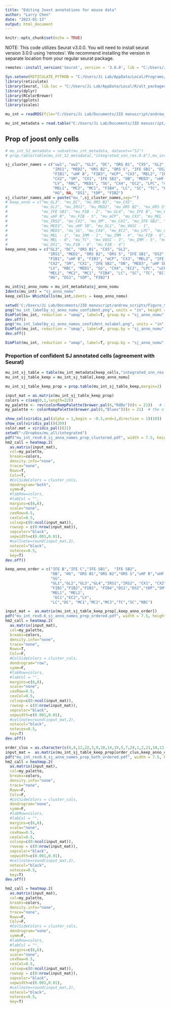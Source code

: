 ```yaml
---
title: "Editing Joost annotations for mouse data"
author: "Larry Chen"
date: "2023-01-13"
output: html_document
---
```


```r
knitr::opts_chunk$set(echo = TRUE)
```

NOTE: This code utilizes Seurat v3.0.0. You will need to install seurat version 3.0.0 using 'remotes'. We recommend installing the version in separate location from your regular seurat package.

```r
remotes::install_version('Seurat', version = '3.0.0', lib = "C:/Users/Ji Lab/AppData/Local/R/alt_packages" )
```

```r
Sys.setenv(RETICULATE_PYTHON = "C:/Users/Ji Lab/AppData/Local/Programs/Python/Python310")
library(reticulate)
library(Seurat, lib.loc = "C:/Users/Ji Lab/AppData/Local/R/alt_packages")
library(dplyr)
library(RColorBrewer)
library(gplots)
library(scales)
```

```r
mu_int = readRDS(file="C:/Users/Ji Lab/Documents/JID manuscript/andrew_scripts/orig_obj/mu_int/mu_all_int.Rds")
```

```r
mu_int_metadata = read.table("C:/Users/Ji Lab/Documents/JID manuscript/andrew_scripts/orig_obj/mu_int/mu_int_metadata.txt", sep="\t",row.names=1,header=T,stringsAsFactors = F)
```

## Prop of joost only cells

```r

# mu_int_SJ_metadata = subset(mu_int_metadata, dataset=="SJ")
# prop.table(table(mu_int_SJ_metadata[,"integrated_snn_res.0.6"],mu_int_SJ_metadata[,"sj_anno_names"]),margin=1)

sj_cluster_names = c("uw1", "uw2", "GL3", "DC", "ORS B1", "CX5", "GL2", "JUNK", 
                     "IRS1", "MED2", "ORS B2", "ORS S", "IFE SB1", "DS2", "GL4", "IFE B", 
                     "FIB1", "uHF B", "FIB3", "mCP", "CX3", "MEL2", "IFE C", "IRS2", 
                     "CX2", "SM", "CX1", "IFE SB2", "OB", "MED3", "uHF SB", "GL1", 
                     "LV", "RBC", "MED1", "SG", "CX4", "EC2", "LPC", "uCP", "vSM", 
                     "MEL1", "MC2", "MC1", "FIB4", "LC", "SC", "TC", "EC1", "MC3", 
                     "HG", NA, "DS1", "tDP", "FIB2")
sj_cluster_names_add = paste("mu_",sj_cluster_names,sep="")
# keep_anno = c("mu_GL3", "mu_DC", "mu_ORS B1", "mu_CX5", 
#               "mu_GL2", "mu_IRS1", "mu_MED2", "mu_ORS B2", "mu_ORS S", 
#               "mu_IFE SB1", "mu_FIB - 2", "mu_GL4", "mu_IFE B", "mu_FIB - 3", 
#               "mu_uHF B", "mu_FIB - 5", "mu_mCP", "mu_CX3", "mu_MEL - 2", "mu_IFE C", 
#               "mu_IRS2", "mu_CX2", "mu_SM", "mu_CX1", "mu_IFE SB2", "mu_OB", 
#               "mu_MED3", "mu_uHF SB", "mu_GL1", "mu_VASC - 1", 
#               "mu_MED1", "mu_SG", "mu_CX4", "mu_EC2", "mu_LPC", "mu_uCP", "mu_vSM", 
#               "mu_MEL - 1", "mu_IMM - 1", "mu_IMM - 4", "mu_FIB - 6", "mu_IMM - 0", 
#               "mu_MEL - 0", "mu_TC", "mu_VASC - 3", "mu_IMM - 5", "mu_HG", 
#               "mu_DS1", "mu_FIB - 0", "mu_FIB - 4")
keep_anno_nomu = c("GL3", "DC", "ORS B1", "CX5", "GL2", 
                   "IRS1", "MED2", "ORS B2", "ORS S", "IFE SB1", "DS2", "GL4", "IFE B", 
                   "FIB1", "uHF B", "FIB3", "mCP", "CX3", "MEL2", "IFE C", "IRS2", 
                   "CX2", "SM", "CX1", "IFE SB2", "OB", "MED3", "uHF SB", "GL1", 
                   "LV", "RBC", "MED1", "SG", "CX4", "EC2", "LPC", "uCP", "vSM", 
                   "MEL1", "MC2", "MC1", "FIB4", "LC", "SC", "TC", "EC1", "MC3", 
                   "HG", "DS1", "tDP", "FIB2")

mu_int$sj_anno_nomu = mu_int_metadata$sj_anno_nomu
Idents(mu_int) = "sj_anno_nomu"
keep_cells= WhichCells(mu_int,idents = keep_anno_nomu)
```

```r
setwd('C:/Users/Ji Lab/Documents/JID manuscript/andrew_scripts/Figure_S2/mouse')
png("mu_int_labelby_sj_anno_nomu_confident.png", units = "in", height = 5, width = 8.25, res=300)
DimPlot(mu_int, reduction = "umap", label=T, group.by = "sj_anno_nomu", cells = keep_cells)
dev.off()
png("mu_int_labelby_sj_anno_nomus_confident_nolabel.png", units = "in", height = 5, width = 8.25, res=300)
DimPlot(mu_int, reduction = "umap", label=F, group.by = "sj_anno_nomu", cells = keep_cells)
dev.off()
```

```r
DimPlot(mu_int, reduction = "umap", label=T, group.by = "sj_anno_nomu", cells = keep_cells)
```

### Proportion of confident SJ annotated cells (agreement with Seurat)

```r
mu_int_sj_table = table(mu_int_metadata[keep_cells,"integrated_snn_res.0.6"],mu_int_metadata[keep_cells,"sj_anno_nomu"])
mu_int_sj_table_keep = mu_int_sj_table[,keep_anno_nomu]

mu_int_sj_table_keep_prop = prop.table(mu_int_sj_table_keep,margin=2)
```

```r
input_mat = as.matrix(mu_int_sj_table_keep_prop)
colors = c(seq(0,1,length=22))
my_palette <- rev(colorRampPalette(brewer.pal(6,"RdBu"))(n = 21))   # the n needs to be one less than the length of the colors list 
my_palette <- colorRampPalette(brewer.pal(6,"Blues"))(n = 21)  # the n needs to be one less than the length of the colors list 
```

```r
show_col(viridis_pal(alpha = 1,begin = -0.5,end=1,direction = 1)(10))
show_col(viridis_pal()(20))
color.mat = viridis_pal()(21)
setwd("~/Dropbox/mu_all/integrated")
pdf("mu_int_res0.6_sj_anno_names_prop_clustered.pdf", width = 7.5, height=7)
hm2_call = heatmap.2(
  as.matrix(input_mat),
  col=my_palette,
  breaks=colors,
  density.info="none",
  trace="none",
  Rowv=T,
  Colv=T,
  #ColSideColors = cluster_cols,
  dendrogram="both",
  symm=F,
  #labRow=colors,
  #labCol = "",
  margins=c(6,6),
  scale="none",
  cexRow=0.5,
  cexCol=0.5,
  colsep=c(0:ncol(input_mat)),
  rowsep = c(0:nrow(input_mat)),
  sepcolor="black",
  sepwidth=c(0.001,0.01),
  #cellnote=round(input_mat,2),
  notecol="black",
  notecex=0.5,
  key=T)
dev.off()
```

```r
keep_anno_order = c("IFE B","IFE C","IFE SB1",  "IFE SB2",
                    "OB", "HG", "ORS B1","ORS B2","ORS S","uHF B","uHF SB","LPC", "mCP","uCP",
                    "SG",
                    "GL1","GL2","GL3","GL4","IRS1","IRS2", "CX1", "CX2","CX3","CX4","CX5", "MED1", "MED2","MED3", 
                    "FIB1","FIB2","FIB3", "FIB4","DS1","DS2","tDP","SM","vSM", 
                    "MEL1", "MEL2", 
                     "EC1","EC2","LV",
                    "LC","DC", "MC1","MC2","MC3","TC","SC","RBC")
```

```r
input_mat =  as.matrix(mu_int_sj_table_keep_prop[,keep_anno_order])
pdf("mu_int_res0.6_sj_anno_names_prop_ordered.pdf", width = 7.5, height=7)
hm2_call = heatmap.2(
  as.matrix(input_mat),
  col=my_palette,
  breaks=colors,
  density.info="none",
  trace="none",
  Rowv=T,
  Colv=F,
  #ColSideColors = cluster_cols,
  dendrogram="row",
  symm=F,
  #labRow=colors,
  #labCol = "",
  margins=c(6,6),
  scale="none",
  cexRow=0.5,
  cexCol=0.5,
  colsep=c(0:ncol(input_mat)),
  rowsep = c(0:nrow(input_mat)),
  sepcolor="black",
  sepwidth=c(0.001,0.01),
  #cellnote=round(input_mat,2),
  notecol="black",
  notecex=0.5,
  key=T)
dev.off()
```

```r
order_clus = as.character(c(0,4,12,22,3,9,10,14,19,5,7,24,1,2,21,18,13,6,8,16,28,26,25,20,23,11,15,27,17))
input_mat =  as.matrix(mu_int_sj_table_keep_prop[order_clus,keep_anno_order])
pdf("mu_int_res0.6_sj_anno_names_prop_both_ordered.pdf", width = 7.5, height=7)
hm2_call = heatmap.2(
  as.matrix(input_mat),
  col=my_palette,
  breaks=colors,
  density.info="none",
  trace="none",
  Rowv=F,
  Colv=F,
  #ColSideColors = cluster_cols,
  dendrogram="none",
  symm=F,
  #labRow=colors,
  #labCol = "",
  margins=c(6,6),
  scale="none",
  cexRow=0.5,
  cexCol=0.5,
  colsep=c(0:ncol(input_mat)),
  rowsep = c(0:nrow(input_mat)),
  sepcolor="black",
  sepwidth=c(0.001,0.01),
  #cellnote=round(input_mat,2),
  notecol="black",
  notecex=0.5,
  key=T)
dev.off()
```

```r
hm2_call = heatmap.2(
  as.matrix(input_mat),
  col=my_palette,
  breaks=colors,
  density.info="none",
  trace="none",
  Rowv=F,
  Colv=F,
  #ColSideColors = cluster_cols,
  dendrogram="none",
  symm=F,
  #labRow=colors,
  #labCol = "",
  margins=c(6,6),
  scale="none",
  cexRow=0.5,
  cexCol=0.5,
  colsep=c(0:ncol(input_mat)),
  rowsep = c(0:nrow(input_mat)),
  sepcolor="black",
  sepwidth=c(0.001,0.01),
  #cellnote=round(input_mat,2),
  notecol="black",
  notecex=0.5,
  key=T)
```
